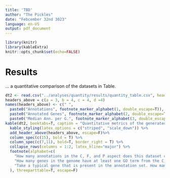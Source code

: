 ```yaml
---
title: 'TBD'
author: "The Pickles"
date: "Febcember 32nd 3023"
language: en-US
output: pdf_document
---
```


```r
library(knitr)
library(kableExtra)
knitr::opts_chunk$set(echo=FALSE)
```

# Results
... a quantitative comparison of the datasets in Table.

```r
dt2 <- read.csv("../analyses/quantity/results/quantity_table.csv", header=T)
headers_above = c(a = 3, b = 4, c = 4, d =4)
names(headers_above) <- c(" ", 
  paste0("Annotations", footnote_marker_alphabet(1, double_escape=T)),
  paste0("Annotated Genes", footnote_marker_alphabet(2, double_escape=T)), 
  paste0("Median Ann. per G.", footnote_marker_alphabet(3, double_escape=T)))
kable(dt2, booktabs=T, caption = "Quantitative metrics of the generated and existing functional annotation sets. C, F, P, and A refer to the aspects of the GO: Cellular Component, Biological Function, Molecular Process, and Any/All.", col.names=c("Genome", "Genes", "Dataset", "C", "F", "P", "A","C", "F", "P", "A","C", "F", "P", "A")) %>%
  kable_styling(latex_options = c("striped", "scale_down")) %>%
  add_header_above(headers_above, escape=F)%>%
  column_spec(c(15), bold = T) %>%
  column_spec(c(7,11), bold=T, border_right = T) %>%
  collapse_rows(columns = 1:2, latex_hline="major") %>%
  footnote(alphabet=c(
    "How many annotations in the C, F, and P aspect does this dataset contain? A = How many in total? $A = C + F + P$",
    "How many genes in the genome have at least one GO term from the C, F, P aspect annotated to them? A = How many at least one from any aspect? ($A = C \\\\cup F \\\\cup P$)",
    "Take a typical gene that is present in the annotation set. How many annotations does it have in each aspect? A = How many in total? Ask your favorite statistician why $A \\\\neq C + F +P$"
  ), threeparttable=T, escape=F)
```
